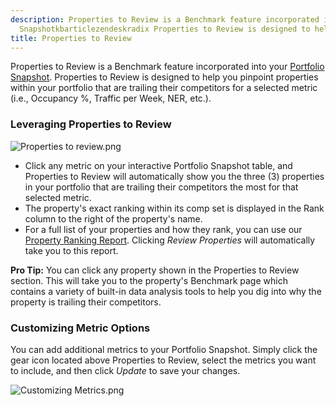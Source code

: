 ```yaml
---
description: Properties to Review is a Benchmark feature incorporated into your Portfolio
  Snapshotkbarticlezendeskradix Properties to Review is designed to help you pinpo...
title: Properties to Review
---
```


Properties to Review is a Benchmark feature incorporated into your [Portfolio Snapshot](kb://article/zendesk:radix:7311719344781). Properties to Review is designed to help you pinpoint properties within your portfolio that are trailing their competitors for a selected metric (i.e., Occupancy %, Traffic per Week, NER, etc.).


### Leveraging Properties to Review


<Frame caption="Overview of property performance metrics and properties to review.">
  <img src="/images/radix/d07457ae60fd77a3fc2c8c8a47e99ea8698f43ab.png" alt="Properties to review.png" />
</Frame>


* Click any metric on your interactive Portfolio Snapshot table, and Properties to Review will automatically show you the three (3) properties in your portfolio that are trailing their competitors the most for that selected metric.
* The property's exact ranking within its comp set is displayed in the Rank column to the right of the property's name.
* For a full list of your properties and how they rank, you can use our [Property Ranking Report](../report-overviews/property-ranking-report-overview). Clicking *Review Properties* will automatically take you to this report.



**Pro Tip:** You can click any property shown in the Properties to Review section. This will take you to the property's Benchmark page which contains a variety of built-in data analysis tools to help you dig into why the property is trailing their competitors. 



### Customizing Metric Options


You can add additional metrics to your Portfolio Snapshot. Simply click the gear icon located above Properties to Review, select the metrics you want to include, and then click *Update* to save your changes.


<Frame caption="Performance metrics comparison for properties, including concessions and occupancy rates.">
  <img src="/images/radix/6f69bc99b9abe5bad11b90f17faa98619438a46f.png" alt="Customizing Metrics.png" />
</Frame>